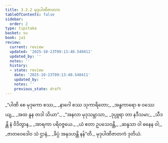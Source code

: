 ```yaml
---
title: 3.2.2 မုဒုပါဏိဇာတက
tableOfContents: false
sidebar:
  order: 2
type: tipitaka
basket: su
book: ja1
review:
  current: review
  updated: '2025-10-23T09:13:40.540411'
  updated_by: ''
  notes: ''
  history:
  - state: review
    date: '2025-10-23T09:13:40.540411'
    updated_by: ''
    notes: ''
    previous_state: draft
---
```



<ReviewStatus review={frontmatter.review} showDetails={true} />

<HypothesisAnnotation frontmatter={frontmatter} />

<DynamicBreadcrumb />

<Division number="34" book="ja1" e="ch" v="22" p="75">

<Paragraph number="716" type="verses" book="ja1">
_“ပါဏိ စေ မုဒုကော စဿ,_  
_နာဂေါ စဿ သုကာရိတော;_  
_အန္ဓကာရော စ ဝဿေယျ,_  
_အထ နူန တဒါ သိယာ”._  

</Paragraph>

</Division>
<Division number="35" book="ja1" e="ch" v="22" p="76">

<Paragraph number="717" type="verses" book="ja1">
_“အနလာ မုဒုသမ္ဘာသာ,_  
_ဒုပ္ပူရာ တာ နဒီသမာ;_  
_သီဒန္တိ နံ ဝိဒိတွာန,_  
_အာရကာ ပရိဝဇ္ဇယေ._  

</Paragraph>

</Division>
<Division number="36" book="ja1" e="ch" v="22" p="76">

<Paragraph number="718" type="verses" book="ja1">
_ယံ ဧတာ ဥပသေဝန္တိ,_  
_ဆန္ဒသာ ဝါ ဓနေန ဝါ;_  
_ဇာတဝေဒေါဝ သံ ဌာနံ,_  
_ခိပ္ပံ အနုဒဟန္တိ နန်”တိ._  


</Paragraph>
</Division>

<Paragraph number="719" type="center" book="ja1">
မုဒုပါဏိဇာတကံ ဒုတိယံ.
</Paragraph>